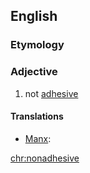 ==English==

===Etymology===
{{prefix|non|adhesive|lang=en}}

===Adjective===
{{en-adj}}

# not [[adhesive]]

====Translations====
{{trans-top|not adhesive}}
* [[Manx]]: {{t|gv|neulhiantagh}}
{{trans-mid}}
{{trans-bottom}}

[[chr:nonadhesive]]